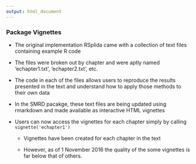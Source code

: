 ```yaml
---
output: html_document
---
```


### Package Vignettes

- The original implementation RSplida came with a collection of text files containing example R code   

- The files were broken out by chapter and were aptly named 'echapter1.txt', 'echapter2.txt', etc.

- The code in each of the files allows users to reproduce the results presented in the text and understand how to apply those methods to their own data

- In the SMRD pacakge, these text files are being updated using rmarkdown and made available as interactive HTML vignettes

- Users can now access the vignettes for each chapter simply by calling `vignette('echapter1')`  

    + Vignettes have been created for each chapter in the text 

    + However, as of 1 November 2016 the quality of the some vignettes is far below that of others.

